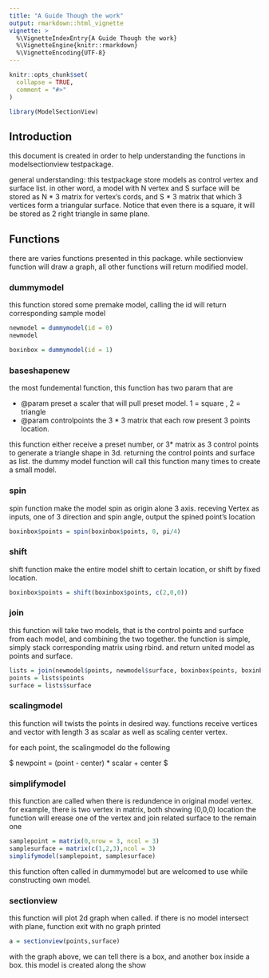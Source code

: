 ```yaml
---
title: "A Guide Though the work"
output: rmarkdown::html_vignette
vignette: >
  %\VignetteIndexEntry{A Guide Though the work}
  %\VignetteEngine{knitr::rmarkdown}
  %\VignetteEncoding{UTF-8}
---
```


```r
knitr::opts_chunk$set(
  collapse = TRUE,
  comment = "#>"
)
```

```r
library(ModelSectionView)
```

## Introduction
this document is created in order to help understanding the functions in modelsectionview testpackage.

general understanding: this testpackage store models as control vertex and surface list. in other word, a model with N vertex and S surface will
be stored as N * 3 matrix for vertex's cords, and S * 3 matrix that which 3 vertices form a triangular surface. Notice that even there is a square,
it will be stored as 2 right triangle in same plane.

## Functions

there are varies functions presented in this package. while sectionview function will draw a graph, all other functions will return modified model.

### dummymodel
this function stored some premake model, calling the id will return corresponding sample model
```r
newmodel = dummymodel(id = 0)
newmodel

boxinbox = dummymodel(id = 1)

```

### baseshapenew
the most fundemental function, this function has two param that are

* @param preset a scaler that will pull preset model. 1 = square , 2 = triangle
* @param controlpoints the 3 * 3 matrix that each row present 3 points location.

this function either receive a preset number, or 3* matrix as 3 control points to generate a triangle shape in 3d. returning the control points and surface as list. the dummy model function will call this function many times to create a small model.

### spin
spin function make the model spin as origin alone 3 axis. receving Vertex as inputs, one of 3 direction and spin angle, output the spined point's location

```r
boxinbox$points = spin(boxinbox$points, 0, pi/4) 

```

### shift
shift function make the entire model shift to certain location, or shift by fixed location.
```r
boxinbox$points = shift(boxinbox$points, c(2,0,0))

```

### join
this function will take two models, that is the control points and surface from each model, and combining the two together.
the function is simple, simply stack corresponding matrix using rbind. and return united model as points and surface.

```r
lists = join(newmodel$points, newmodel$surface, boxinbox$points, boxinbox$surface)
points = lists$points
surface = lists$surface

```
### scalingmodel
this function will twists the points in desired way. functions receive vertices and vector with length 3 as scalar as well as scaling center vertex. 

for each point, the scalingmodel do the following

$ newpoint = (point - center) * scalar + center $

### simplifymodel
this function are called when there is redundence in original model vertex. for example, there is two vertex in matrix, both showing (0,0,0) location
the function will erease one of the vertex and join related surface to the remain one

```r
samplepoint = matrix(0,nrow = 3, ncol = 3)
samplesurface = matrix(c(1,2,3),ncol = 3)
simplifymodel(samplepoint, samplesurface)
```

this function often called in dummymodel but are welcomed to use while constructing own model.

### sectionview
this function will plot 2d graph when called. if there is no model intersect with plane, function exit with no graph printed
```r
a = sectionview(points,surface)
```

with the graph above, we can tell there is a box, and another box inside a box. this model is created along the show
